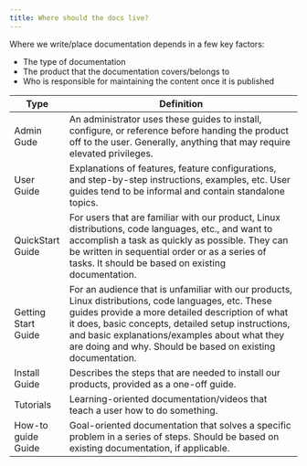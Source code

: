 ```yaml
---
title: Where should the docs live?
---
```


Where we write/place documentation depends in a few key factors:

- The type of documentation
- The product that the documentation covers/belongs to
- Who is responsible for maintaining the content once it is published

| Type | Definition |
-------------|------------------------------------------------------|
| Admin Gude | An administrator uses these guides to install, configure, or reference before handing the product off to the user. Generally, anything that may require elevated privileges. |
| User Guide | Explanations of features, feature configurations, and step-by-step instructions, examples, etc. User guides tend to be informal and contain standalone topics. |
| QuickStart Guide | For users that are familiar with our product, Linux distributions, code languages, etc.,  and want to accomplish a task as quickly as possible. They can be written in sequential order or as a series of tasks. It should be based on existing documentation. |
| Getting Start Guide | For an audience that is unfamiliar with our products, Linux distributions, code languages, etc. These guides provide a more detailed description of what it does, basic concepts, detailed setup instructions, and basic explanations/examples about what they are doing and why. Should be based on existing documentation. |
| Install Guide | Describes the steps that are needed to install our products, provided as a one-off guide. |
| Tutorials | Learning-oriented documentation/videos that teach a user how to do something. |
| How-to guide Guide | Goal-oriented documentation that solves a specific problem in a series of steps. Should be based on existing documentation, if applicable. |


